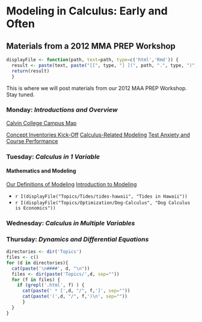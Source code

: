 Modeling in Calculus: Early and Often
======================================
Materials from a 2012 MMA PREP Workshop
------------------

```r
displayFile <- function(path, text=path, type=c('html','Rmd')) {
  result <- paste(text, paste("[[", type, "] ](", path, ".", type, ")", sep="", collapse="" ) )
  return(result)
  }
```

This is where we will post materials from our 2012 MAA PREP Workshop.  Stay tuned.

### Monday: *Introductions and Overview*

[Calvin College Campus Map](http://www.calvin.edu/map/)

[Concept Inventories Kick-Off](http://mosaic-web.org/web/KickOff/Presentations/concept-inventory.pdf)
[Calculus-Related Modeling](http://rpubs.com/dtkaplan/792)
[Test Anxiety and Course Performance](https://dl.dropbox.com/u/5098197/PREP2012/Concept-Inventory-Statistics-2012-07.pdf)

### Tuesday: *Calculus in 1 Variable*

#### Mathematics and Modeling
[Our Definitions of Modeling](http://rpubs.com/dtkaplan/818)
[Introduction to Modeling](http://rpubs.com/dtkaplan/808)

 * `r I(displayFile("Topics/Tides/tides-hawaii", "Tides in Hawaii"))`
 * `r I(displayFile("Topics/Optimization/Dog-Calculus", "Dog Calculus is Economics"))`

### Wednesday: *Calculus in Multiple Variables* 

### Thursday: *Dynamics and Differential Equations*


<!-- ### Files by topic -->
```r
directories <- dir('Topics')
files <- c()
for (d in directories){
  cat(paste('\n####', d, "\n"))
  files <- dir(paste('Topics/',d, sep=""))
  for (f in files) {
    if (grepl('.html', f) ) {
      cat(paste(' * [',d, "/", f,']', sep=""))
      cat(paste('(',d, "/", f,')\n', sep=""))
      }
  }
}
```